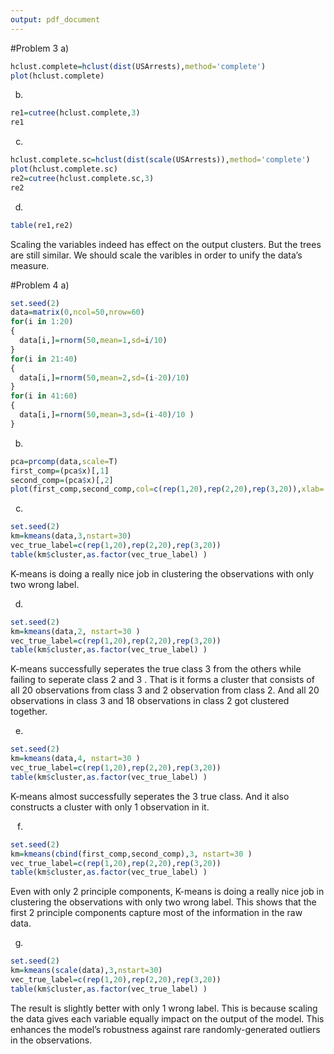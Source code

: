```yaml
---
output: pdf_document
---
```

#Problem 3
a)
```r
hclust.complete=hclust(dist(USArrests),method='complete')
plot(hclust.complete)
```
b)
```r
re1=cutree(hclust.complete,3)
re1
```
c)
```r
hclust.complete.sc=hclust(dist(scale(USArrests)),method='complete')
plot(hclust.complete.sc)
re2=cutree(hclust.complete.sc,3)
re2
```

d)
```r
table(re1,re2)
```
Scaling the variables indeed has effect on the output clusters. But the trees are still similar. We should scale the varibles in order to unify the data's measure.

#Problem 4
a)
```r
set.seed(2)
data=matrix(0,ncol=50,nrow=60)
for(i in 1:20)
{
  data[i,]=rnorm(50,mean=1,sd=i/10)
}
for(i in 21:40)
{
  data[i,]=rnorm(50,mean=2,sd=(i-20)/10)
}
for(i in 41:60)
{
  data[i,]=rnorm(50,mean=3,sd=(i-40)/10 )
}
```

b)
```r
pca=prcomp(data,scale=T)
first_comp=(pca$x)[,1]
second_comp=(pca$x)[,2]
plot(first_comp,second_comp,col=c(rep(1,20),rep(2,20),rep(3,20)),xlab='First Component',ylab='Second Component' )
```

c)
```r
set.seed(2)
km=kmeans(data,3,nstart=30)
vec_true_label=c(rep(1,20),rep(2,20),rep(3,20))
table(km$cluster,as.factor(vec_true_label) )
```
K-means is doing a really nice job in clustering the observations with only two wrong label.

d)
```r
set.seed(2)
km=kmeans(data,2, nstart=30 )
vec_true_label=c(rep(1,20),rep(2,20),rep(3,20))
table(km$cluster,as.factor(vec_true_label) )
```
K-means successfully seperates the true class 3 from the others while failing to seperate class 2 and 3 . That is it forms a cluster that consists of all 20 observations from class 3 and 2 observation from class 2. And all 20 observations in class 3 and 18 observations in class 2 got clustered together.

e)
```r
set.seed(2)
km=kmeans(data,4, nstart=30 )
vec_true_label=c(rep(1,20),rep(2,20),rep(3,20))
table(km$cluster,as.factor(vec_true_label) )
```
K-means almost successfully seperates the 3 true class. And it also constructs a cluster with only 1 observation in it.

f)
```r
set.seed(2)
km=kmeans(cbind(first_comp,second_comp),3, nstart=30 )
vec_true_label=c(rep(1,20),rep(2,20),rep(3,20))
table(km$cluster,as.factor(vec_true_label) )
```
Even with only 2 principle components, K-means is doing a really nice job in clustering the observations with only two wrong label. This shows that the first 2 principle components capture most of the information in the raw data.

g)
```r
set.seed(2)
km=kmeans(scale(data),3,nstart=30)
vec_true_label=c(rep(1,20),rep(2,20),rep(3,20))
table(km$cluster,as.factor(vec_true_label) )
```
The result is slightly better with only 1 wrong label. This is because scaling the data gives each variable equally impact on the output of the model. This enhances the model's robustness against rare randomly-generated outliers in the observations.
